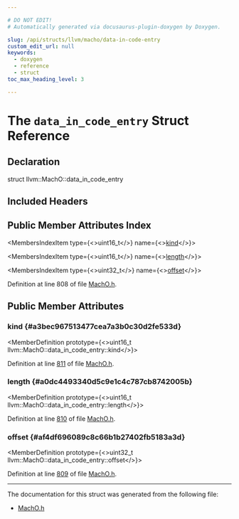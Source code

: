 ```yaml
---

# DO NOT EDIT!
# Automatically generated via docusaurus-plugin-doxygen by Doxygen.

slug: /api/structs/llvm/macho/data-in-code-entry
custom_edit_url: null
keywords:
  - doxygen
  - reference
  - struct
toc_max_heading_level: 3

---
```





# The `data_in_code_entry` Struct Reference

<DoxygenPage pluginConfig={pluginConfig}>



## Declaration

<CodeBlock>struct llvm::MachO::data_in_code_entry</CodeBlock>

## Included Headers

<IncludesList>
<IncludesListItem
  filePath="llvm/BinaryFormat/MachO.h"
  permalink="/docs/api/files/include/include/llvm/include/llvm/binaryformat/macho-h"
  isLocal="true" />
</IncludesList>

## Public Member Attributes Index

<MembersIndex>

<MembersIndexItem
  type={<>uint16&#95;t</>}
  name={<><a href="#a3bec967513477cea7a3b0c30d2fe533d">kind</a></>}>
</MembersIndexItem>

<MembersIndexItem
  type={<>uint16&#95;t</>}
  name={<><a href="#a0dc4493340d5c9e1c4c787cb8742005b">length</a></>}>
</MembersIndexItem>

<MembersIndexItem
  type={<>uint32&#95;t</>}
  name={<><a href="#af4df696089c8c66b1b27402fb5183a3d">offset</a></>}>
</MembersIndexItem>

</MembersIndex>


Definition at line 808 of file <a href="/docs/api/files/include/include/llvm/include/llvm/binaryformat/macho-h">MachO.h</a>.

<SectionDefinition>

## Public Member Attributes

### kind {#a3bec967513477cea7a3b0c30d2fe533d}

<MemberDefinition
  prototype={<>uint16&#95;t llvm::MachO::data&#95;in&#95;code&#95;entry::kind</>}>

Definition at line <a href="/docs/api/files/include/include/llvm/include/llvm/binaryformat/macho-h/#l00811">811</a> of file <a href="/docs/api/files/include/include/llvm/include/llvm/binaryformat/macho-h">MachO.h</a>.
</MemberDefinition>

### length {#a0dc4493340d5c9e1c4c787cb8742005b}

<MemberDefinition
  prototype={<>uint16&#95;t llvm::MachO::data&#95;in&#95;code&#95;entry::length</>}>

Definition at line <a href="/docs/api/files/include/include/llvm/include/llvm/binaryformat/macho-h/#l00810">810</a> of file <a href="/docs/api/files/include/include/llvm/include/llvm/binaryformat/macho-h">MachO.h</a>.
</MemberDefinition>

### offset {#af4df696089c8c66b1b27402fb5183a3d}

<MemberDefinition
  prototype={<>uint32&#95;t llvm::MachO::data&#95;in&#95;code&#95;entry::offset</>}>

Definition at line <a href="/docs/api/files/include/include/llvm/include/llvm/binaryformat/macho-h/#l00809">809</a> of file <a href="/docs/api/files/include/include/llvm/include/llvm/binaryformat/macho-h">MachO.h</a>.
</MemberDefinition>

</SectionDefinition>

<hr/>

The documentation for this struct was generated from the following file:

<ul>
<li><a href="/docs/api/files/include/include/llvm/include/llvm/binaryformat/macho-h">MachO.h</a></li>
</ul>

</DoxygenPage>
